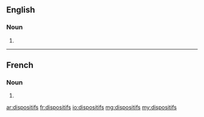 ==English==

===Noun===
{{head|en|plural}}

# {{plural of|dispositif|lang=en|nocat=1}}

----

==French==

===Noun===
{{head|fr|plural}} {{m-p}}

# {{plural of|dispositif|lang=fr|nocat=1}}

[[ar:dispositifs]]
[[fr:dispositifs]]
[[io:dispositifs]]
[[mg:dispositifs]]
[[my:dispositifs]]